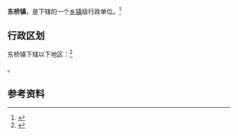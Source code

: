 {{中国乡级行政区|42/08/81/112/000}}

'''东桥镇'''，是{{PRC admin/fullname|42/08/81/112/000|3}}下辖的一个[[乡镇|乡镇]]级行政单位。<ref>{{PRC admin/ref sgc|{{PRC admin/parent|42/08/81/112/000}}}}</ref>

== 行政区划 ==

东桥镇下辖以下地区：<ref>{{PRC admin/ref sgc|42/08/81/112/000}}</ref>

{{PRC admin/children|42/08/81/112/000}}。

== 参考资料 ==

{{reflist}}

{{行政区划小作品}}
{{PRC admin/navcat|42/08/81/112/000}}